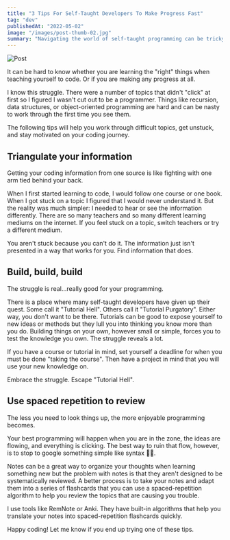```yaml
---
title: "3 Tips For Self-Taught Developers To Make Progress Fast"
tag: "dev"
publishedAt: "2022-05-02"
image: "/images/post-thumb-02.jpg"
summary: "Navigating the world of self-taught programming can be tricky. Use these tips to avoid some common pitfalls."
---
```


![Post](/images/post-image.jpg)

It can be hard to know whether you are learning the "right" things when teaching yourself to code. Or if you are making any progress at all.

I know this struggle. There were a number of topics that didn't "click" at first so I figured I wasn't cut out to be a programmer. Things like recursion, data structures, or object-oriented programming are hard and can be nasty to work through the first time you see them.

The following tips will help you work through difficult topics, get unstuck, and stay motivated on your coding journey.

## Triangulate your information

Getting your coding information from one source is like fighting with one arm tied behind your back.

When I first started learning to code, I would follow one course or one book. When I got stuck on a topic I figured that I would never understand it. But the reality was much simpler: I needed to hear or see the information differently. There are so many teachers and so many different learning mediums on the internet. If you feel stuck on a topic, switch teachers or try a different medium.

You aren't stuck because you can't do it. The information just isn't presented in a way that works for you. Find information that does.

## Build, build, build

The struggle is real...really good for your programming.

There is a place where many self-taught developers have given up their quest. Some call it "Tutorial Hell". Others call it "Tutorial Purgatory". Either way, you don't want to be there. Tutorials can be good to expose yourself to new ideas or methods but they lull you into thinking you know more than you do. Building things on your own, however small or simple, forces you to test the knowledge you own. The struggle reveals a lot.

If you have a course or tutorial in mind, set yourself a deadline for when you must be done "taking the course". Then have a project in mind that you will use your new knowledge on.

Embrace the struggle. Escape "Tutorial Hell".

## Use spaced repetition to review

The less you need to look things up, the more enjoyable programming becomes.

Your best programming will happen when you are in the zone, the ideas are flowing, and everything is clicking. The best way to ruin that flow, however, is to stop to google something simple like syntax 🤦‍♂️.

Notes can be a great way to organize your thoughts when learning something new but the problem with notes is that they aren't designed to be systematically reviewed. A better process is to take your notes and adapt them into a series of flashcards that you can use a spaced-repetition algorithm to help you review the topics that are causing you trouble.

I use tools like RemNote or Anki. They have built-in algorithms that help you translate your notes into spaced-repetition flashcards quickly.

Happy coding! Let me know if you end up trying one of these tips.

